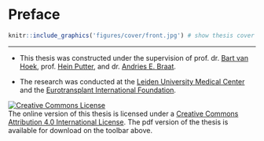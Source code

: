 # Preface {-}

```r
knitr::include_graphics('figures/cover/front.jpg') # show thesis cover
```

---

* This thesis was constructed under the supervision of prof. dr. [Bart van Hoek](https://www.lumc.nl/org/mdl/medewerkers/90331020340185), prof. [Hein Putter](https://www.lumc.nl/org/bds/medewerkers/hputter), and dr. [Andries E. Braat](https://www.lumc.nl/org/heelkunde/medewerkers/90126035349185).

* The research was conducted at the [Leiden University Medical Center](https://www.lumc.nl/) and the [Eurotransplant International Foundation](https://www.eurotransplant.org/).


```{=html}
<p><a rel="license" href="http://creativecommons.org/licenses/by/4.0/"><img alt="Creative Commons License" style="border-width:0" src="https://i.creativecommons.org/l/by/4.0/88x31.png" /></a><br />The online version of this thesis is licensed under a <a rel="license" href="http://creativecommons.org/licenses/by/4.0/">Creative Commons Attribution 4.0 International License</a>. The <i class="fa fa-file-pdf-o"></i> pdf version of the thesis is available for download on the toolbar above.</p>
```
